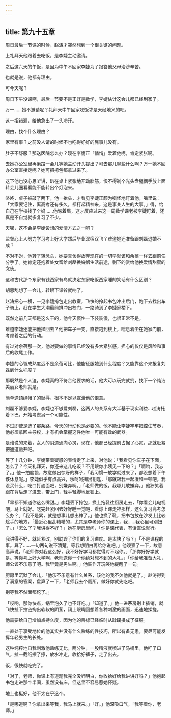 ```yaml
---
---
---
```

title: 第九十五章
---




周日最后一节课的时候，赵涛才突然想到一个很关键的问题。

上礼拜天他跟着去吃饭，是李婕主动邀请。

之后这六天的午饭，是因为中午不回家李婕为了报答他父母治沙辛苦。

也就是说，他都有理由。

可今天呢？

周日下午没课啊，最后一节要不是正好是数学，李婕估计这会儿都已经到家了。

万一……她不邀请呢？礼拜天中午回家吃饭才是天经地义的吧。

这一招错漏，给他急出了一头冷汗。

理由，找个什么理由？

家里有事？之前没人请的时候不也吃得好好的屁事儿没有。

肚子不舒服？那送医院怎么办？现在李婕正「悄悄」爱着他呢，肯定紧张啊。

去她办公室里再磨蹭一会儿等她主动开头提出？可去那儿聊些什么啊？万一她不回办公室直接走呢？她可把挎包都拿过来了。

这下他也没心思听讲，趴在桌上紧张地开动脑筋，恨不得剃个光头盘腿俩手放上面转会儿圈看看能不能转出个灯泡来。

咚咚，桌子被敲了两下，他一抬头，才看见李婕正颇为嗔怪地盯着他，嘴里说：「大家要记住，离高考还有多久，都打起精神来，这是事关人生的大事。」得，给自己在学校找了个妈……他皱着眉，这才反应过来这一周数学课老被李婕盯着，还真是不自觉就多复习了不少。

天哪，这不会是李婕设想的爱情方式之一吧？

监督心上人努力学习考上好大学然后毕业双宿双飞？难道她还准备跟刘磊退婚不成？

不对不对，他转了转念头，她要真舍得放弃现在的一切早就该和余蓓一样去跟前任分手了。她肯定还抱着处女留给刘磊换婚姻生活前途，剩下的赏给他换爱情甜蜜的念头。

这和古代那个东家有钱西家有鸟就决定东家吃饭西家睡的笑话有什么区别？

胡思乱想了一会儿，转眼下课铃就响了。

赵涛把心一横，一见李婕挎包走出教室，飞快的拎起书包冲出后门，跑下去找出车子骑上，赶在学生大潮最前排冲出校门，一路骑到了李婕家楼下。

既然之前几天都是这么干的，他今天惯性一下装装傻，也很正常不是。

难道李婕还能把他撵回去？他把车子一支，直接跑到楼上，喘息着坐在她家门前，考虑着之后的行动。

有过对余蓓那一次，他对要做的事情已经没有多大紧张感，担心的仅仅是风险和事后的收尾工作。

李婕的心智成熟度远不是余蓓可比，他能征服她到什么程度？又能靠这个来报复刘磊到什么程度？

那既然是个人渣，李婕真的不符合他要求的话，他大可以玩完就扔，找下一个纯洁美丽女老师就是。

简单送顶绿帽子的耻辱，根本不足以宣泄他的恨意。

刘磊不够爱李婕，李婕也不够爱刘磊，这两人的关系有大半基于现实利益…赵涛托着下巴，开始考虑另一个可能性。

不过即使是选了那条路，今天的行动也是必要的。他不能让李婕牢牢把控住节奏，他必须拿回主导权，才有机会掌握这件他唯一可能有效的武器。

是谁说的来着，女人的阴道通向心灵，现在，他都已经提前占据了心灵，那就赶紧把通道凿开吧。

等了十几分钟，李婕带着疑惑的表情走了上来，对他说：「我看见你车子在下面，怎么了？今天礼拜天，你还来这儿吃饭？不用跟你小姨见一下的？」「啊哟，我忘了。」他一拍脑袋，故意做出惊讶的样子，「我习惯一放学就过来了，都没想着下午该休息呢。」李婕似乎有点高兴，乐呵呵掏出钥匙，「那就跟我一起凑和一顿吧。我没买什么，吃口打卤面吧，别嫌弃啊。」「老师做的饭，我哪儿敢嫌弃。」他狞笑着跟在背后走了进去，带上门，轻手轻脚地反锁上。

「早都不知道你这么嘴甜。」李婕丢下挎包，换上拖鞋往厨房走去，「你看会儿电视吧，马上就好。吃完赶紧回去好好睡一觉吧，看你上课走神那样，这么复习高考怎么办？」「我不是累，就是想事儿想出神了。」他也换了鞋，把书包放在沙发上比较趁手的地方，「最近心里乱糟糟的，尤其是李老师你的课上，我……我心里可别扭了。」「怎么了？我讲得不好？」她在厨房里问，「你是课代表，有话直说就行。

我讲得不好，就赶紧改，别耽误了你们的复习进度。是太快了吗？」「不是课程的事。算了……一句两句说不清楚。等我想明白再给你说吧。」他观察了一下，故意高声说，「老师你对我这么好，我不好好学习都觉得对不起你。」「那你好好学就是。等你考上好大学啊，老师送你一个你绝对想不到的大礼。」「你给我准备大礼，师公该不乐意了吧。我毕竟是男生啊。」他装作开玩笑地提醒了一句。

厨房里沉默了会儿，「他乐不乐意有什么关系，该他的我不欠他就是了。」赵涛得到了满意的答案，盘算了一下，「老师我去个厕所，做好你就先吃吧。

别等我不然面都坨了。」

「哎哟，那你快点，锅里泡久了也不好吃。」「知道了。」他一进茅房别上插销，就飞快扯下拉链掏出软软的阴茎，闭上眼睛回想着各种刺激的画面，迅速地揉搓。

他需要给自己增加点持久度，因为他的目标已经临时从蹂躏换成了征服。

一直处于享受地位的他其实并没有什么熟练的性技巧，所以有备无患，要尽可能发挥年轻男生的长处。

这种纯粹地自我刺激他熟练无比，两分钟，一股精液就喷进了马桶里，他吁了口气，扯一截纸擦了擦，放水冲走，收拾好裤子，走了出去。

饭，很快就吃完了。

「对了，老师，你课上有道题我完全没听明白，你收拾好给我讲讲好吗？」他抱起书包走进那个半间，虽然没有床，但这里不容易惹她怀疑。

地上也挺好，他不太在乎这个。

「是哪道啊？你拿出来等我，我马上就来。」「好。」他深吸口气，「我等着你，老师。」